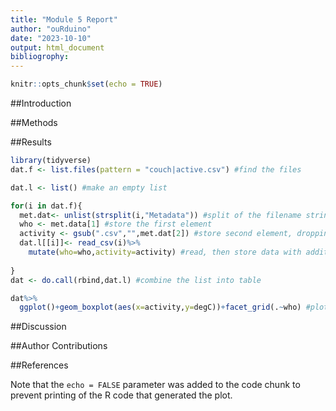 ```yaml
---
title: "Module 5 Report"
author: "ouRduino"
date: "2023-10-10"
output: html_document
bibliogrophy:
---
```


```r
knitr::opts_chunk$set(echo = TRUE)
```
##Introduction


##Methods


##Results


```r
library(tidyverse)
dat.f <- list.files(pattern = "couch|active.csv") #find the files

dat.l <- list() #make an empty list

for(i in dat.f){
  met.dat<- unlist(strsplit(i,"Metadata")) #split of the filename string
  who <- met.data[1] #store the first element
  activity <- gsub(".csv","",met.dat[2]) #store second element, dropping CSV with gsub()
  dat.l[[i]]<- read_csv(i)%>%
    mutate(who=who,activity=activity) #read, then store data with additional columns of metada in list as position unique to i
  
}
dat <- do.call(rbind,dat.l) #combine the list into table

dat%>%
  ggplot()+geom_boxplot(aes(x=activity,y=degC))+facet_grid(.~who) #plot to see what we get
```

##Discussion


##Author Contributions


##References

Note that the `echo = FALSE` parameter was added to the code chunk to prevent printing of the R code that generated the plot.
